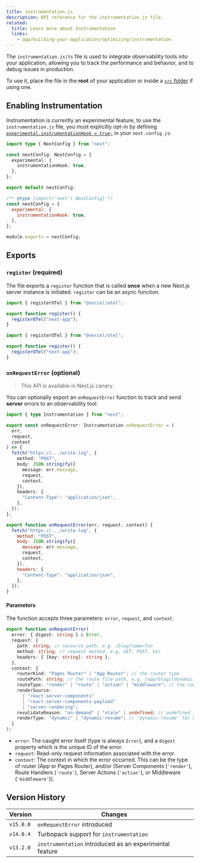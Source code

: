 ```yaml
---
title: instrumentation.js
description: API reference for the instrumentation.js file.
related:
  title: Learn more about Instrumentation
  links:
    - app/building-your-application/optimizing/instrumentation
---
```


The `instrumentation.js|ts` file is used to integrate observability tools into your application, allowing you to track the performance and behavior, and to debug issues in production.

To use it, place the file in the **root** of your application or inside a [`src` folder](/docs/content/app/building-your-application/configuring/src-directory) if using one.

## Enabling Instrumentation

Instrumentation is currently an experimental feature, to use the `instrumentation.js` file, you must explicitly opt-in by defining [`experimental.instrumentationHook = true;`](/docs/content/app/api-reference/next-config-js/instrumentationHook) in your `next.config.js`:

```ts filename="next.config.ts" switcher
import type { NextConfig } from "next";

const nextConfig: NextConfig = {
  experimental: {
    instrumentationHook: true,
  },
};

export default nextConfig;
```

```js filename="next.config.js" switcher
/** @type {import('next').NextConfig} */
const nextConfig = {
  experimental: {
    instrumentationHook: true,
  },
};

module.exports = nextConfig;
```

## Exports

### `register` (required)

The file exports a `register` function that is called **once** when a new Next.js server instance is initiated. `register` can be an async function.

```ts filename="instrumentation.ts" switcher
import { registerOTel } from "@vercel/otel";

export function register() {
  registerOTel("next-app");
}
```

```js filename="instrumentation.js" switcher
import { registerOTel } from "@vercel/otel";

export function register() {
  registerOTel("next-app");
}
```

### `onRequestError` (optional)

> This API is available in Next.js canary.

You can optionally export an `onRequestError` function to track and send **server** errors to an observability tool.

```ts filename="instrumentation.ts" switcher
import { type Instrumentation } from "next";

export const onRequestError: Instrumentation.onRequestError = (
  err,
  request,
  context
) => {
  fetch("https://.../write-log", {
    method: "POST",
    body: JSON.stringify({
      message: err.message,
      request,
      context,
    }),
    headers: {
      "Content-Type": "application/json",
    },
  });
};
```

```js filename="instrumentation.js" switcher
export function onRequestError(err, request, context) {
  fetch("https://.../write-log", {
    method: "POST",
    body: JSON.stringify({
      message: err.message,
      request,
      context,
    }),
    headers: {
      "Content-Type": "application/json",
    },
  });
}
```

#### Parameters

The function accepts three parameters: `error`, `request`, and `context`.

```ts filename="Types"
export function onRequestError(
  error: { digest: string } & Error,
  request: {
    path: string; // resource path, e.g. /blog?name=foo
    method: string; // request method. e.g. GET, POST, etc
    headers: { [key: string]: string };
  },
  context: {
    routerKind: "Pages Router" | "App Router"; // the router type
    routePath: string; // the route file path, e.g. /app/blog/[dynamic]
    routeType: "render" | "route" | "action" | "middleware"; // the context in which the error occurred
    renderSource:
      | "react-server-components"
      | "react-server-components-payload"
      | "server-rendering";
    revalidateReason: "on-demand" | "stale" | undefined; // undefined is a normal request without revalidation
    renderType: "dynamic" | "dynamic-resume"; // 'dynamic-resume' for PPR
  }
);
```

- `error`: The caught error itself (type is always `Error`), and a `digest` property which is the unique ID of the error.
- `request`: Read-only request information associated with the error.
- `context`: The context in which the error occurred. This can be the type of router (App or Pages Router), and/or (Server Components (`'render'`), Route Handlers (`'route'`), Server Actions (`'action'`), or Middleware (`'middleware'`)).

## Version History

| Version   | Changes                                                 |
| --------- | ------------------------------------------------------- |
| `v15.0.0` | `onRequestError` introduced                             |
| `v14.0.4` | Turbopack support for `instrumentation`                 |
| `v13.2.0` | `instrumentation` introduced as an experimental feature |
